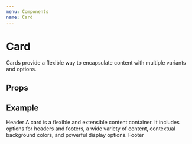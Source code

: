 ```yaml
---
menu: Components
name: Card
---
```



# Card

Cards provide a flexible way to encapsulate content with multiple variants and options.

## Props

<PropsTable of={Card} />

## Example

<Playground>
  <Card>
    <Card.Header>Header</Card.Header>
    <Card.Body>
      A card is a flexible and extensible content container. It includes options for headers and footers, a wide variety of content, contextual background colors, and powerful display options.
    </Card.Body>
    <Card.Footer>Footer</Card.Footer>
  </Card>
</Playground>
